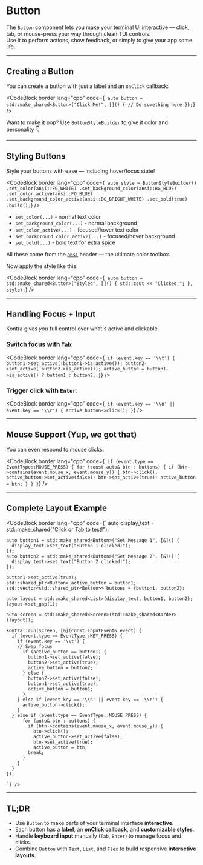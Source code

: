 # Button

The `Button` component lets you make your terminal UI interactive — click, tab, or mouse-press your way through clean TUI controls.  
Use it to perform actions, show feedback, or simply to give your app some life.

---

## Creating a Button

You can create a button with just a label and an `onClick` callback:

<CodeBlock
  border
  lang="cpp"
  code={`
    auto button = std::make_shared<Button>("Click Me!", []() {
      // Do something here
    });`}
/>

Want to make it pop? Use `ButtonStyleBuilder` to give it color and personality 👇

---

## Styling Buttons

Style your buttons with ease — including hover/focus state!

<CodeBlock
  border
  lang="cpp"
  code={`
    auto style = ButtonStyleBuilder()
      .set_color(ansi::FG_WHITE)
      .set_background_color(ansi::BG_BLUE)
      .set_color_active(ansi::FG_BLUE)
      .set_background_color_active(ansi::BG_BRIGHT_WHITE)
      .set_bold(true)
      .build();`}
/>

- `set_color(...)` - normal text color
- `set_background_color(...)` - normal background
- `set_color_active(...)` - focused/hover text color
- `set_background_color_active(...)` - focused/hover background
- `set_bold(...)` - bold text for extra spice

All these come from the [`ansi`](/docs/ansi) header — the ultimate color toolbox.

Now apply the style like this:

<CodeBlock
  border
  lang="cpp"
  code={`
    auto button = std::make_shared<Button>("Styled", []() {
      std::cout << "Clicked!";
    }, style);`}
/>

---

## Handling Focus + Input

Kontra gives _you_ full control over what's active and clickable.

### Switch focus with `Tab`:

<CodeBlock
  border
  lang="cpp"
  code={`
    if (event.key == '\\t') {
      button1->set_active(!button1->is_active());
      button2->set_active(!button2->is_active());
      active_button = button1->is_active() ? button1 : button2;
    }`}
/>

### Trigger click with `Enter`:

<CodeBlock
  border
  lang="cpp"
  code={`
    if (event.key == '\\n' || event.key == '\\r') {
      active_button->click();
    }`}
/>

---

## Mouse Support (Yup, we got that)

You can even respond to mouse clicks:

<CodeBlock
  border
  lang="cpp"
  code={`
    if (event.type == EventType::MOUSE_PRESS) {
      for (const auto& btn : buttons) {
          if (btn->contains(event.mouse_x, event.mouse_y)) {
              btn->click();
              active_button->set_active(false);
              btn->set_active(true);
              active_button = btn;
          }
      }
    }`}
/>

---

## Complete Layout Example

<CodeBlock border 
  lang="cpp" 
  code={`
    auto display_text = std::make_shared<Text>("Click or Tab to test!");

    auto button1 = std::make_shared<Button>("Set Message 1", [&]() {
      display_text->set_text("Button 1 clicked!");
    });
    auto button2 = std::make_shared<Button>("Set Message 2", [&]() {
      display_text->set_text("Button 2 clicked!");
    });

    button1->set_active(true);
    std::shared_ptr<Button> active_button = button1;
    std::vector<std::shared_ptr<Button>> buttons = {button1, button2};

    auto layout = std::make_shared<List>(display_text, button1, button2);
    layout->set_gap(1);

    auto screen = std::make_shared<Screen>(std::make_shared<Border>(layout));

    kontra::run(screen, [&](const InputEvent& event) {
      if (event.type == EventType::KEY_PRESS) {
        if (event.key == '\\t') {
        // Swap focus
          if (active_button == button1) {
            button1->set_active(false);
            button2->set_active(true);
            active_button = button2;
          } else {
            button2->set_active(false);
            button1->set_active(true);
            active_button = button1;
          }
        } else if (event.key == '\\n' || event.key == '\\r') {
          active_button->click();
        }
      } else if (event.type == EventType::MOUSE_PRESS) {
          for (auto& btn : buttons) {
            if (btn->contains(event.mouse_x, event.mouse_y)) {
              btn->click();
              active_button->set_active(false);
              btn->set_active(true);
              active_button = btn;
            break;
          }
        }
      }
    });

    `} />

---

## TL;DR

- Use `Button` to make parts of your terminal interface **interactive**.
- Each button has a **label**, an **onClick callback**, and **customizable styles**.
- Handle **keyboard input** manually (`Tab`, `Enter`) to manage focus and clicks.
- Combine `Button` with `Text`, `List`, and `Flex` to build responsive **interactive layouts**.
